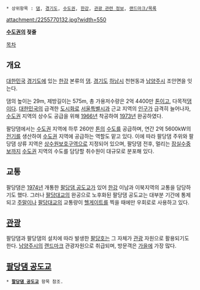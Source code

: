  * 상위항목 : [[댐]], [[경기도]], [[수도권]], [[한강]], [[관광 관련 정보]], [[랜드마크/목록]]

{{{+1 八堂댐 / Paldang Dam }}}

attachment:/2255770132.jpg?width=550

'''[[수도권]]의 젖줄'''

[[목차]]
== 개요 ==
[[대한민국]] [[경기도]]에 있는 [[한강]] 본류의 [[댐]]. [[경기도]] [[하남시]] 천현동과 [[남양주시]] 조안면을 잇는다.

댐의 높이는 29m, 제방길이는 575m, 총 가용저수량은 2억 4400만 [[톤]]이고, 다목적[[댐]]이다. [[대한민국]]의 급격한 [[도시화]]로 [[서울특별시]]과 근교 지역의 [[인구]]가 급격히 늘어나자, [[수도권]] 지역의 상수도 공급을 위해 [[1966년]] 착공하여 [[1973년]] 완공하였다. 

팔당댐에서는 [[수도권]] 지역에 하루 260만 [[톤]]의 [[수도]]를 공급하며, 연간 2억 5600kW의 [[전기]]를 생산하여 [[수도권]] 지역에 공급하는 역할도 맡고 있다. 이에 따라 팔당댐 주위와 팔당댐 상류 지역은 [[상수원보호구역]]으로 지정되어 있으며, 팔당댐 전후, 멀리는 [[잠실대교|잠실수중보]]까지 [[수도권]] 지역의 수도를 담당할 취수원이 대규모로 분포해 있다. 

== 교통 ==
팔당댐은 [[1974년]] 개통한 [[팔당댐 공도교]]가 있어 [[한강]] 이남과 이북지역의 교통을 담당하기도 했다. 그러나 [[팔당대교]]의 완공으로 노후화된 팔당댐 공도교는 대부분 기간에 통제되고 [[주말]]이나 [[팔당대교]]의 교통량이 [[헬게이트]]를 찍을 때에만 우회로로 사용하고 있다.

== [[관광]] ==
팔당댐과 팔당댐의 설치에 따라 발생한 [[팔당호]]는 그 자체가 [[관광]] 자원으로 활용되기도 한다. [[남양주시]]의 [[랜드마크]] 관광자원으로 취급되며, 방문객은 [[가을]]에 가장 많다. 

== [[팔당댐 공도교]] ==
 * '''[[팔당댐 공도교]]''' 항목 참조.
